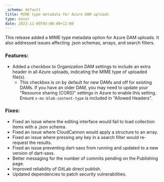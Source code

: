 ```yaml
---
_schema: default
title: MIME type metadata for Azure DAM uploads
type: minor
date: 2023-11-09T05:00:00+12:00
---
```

This release added a MIME type metadata option for Azure DAM uploads. It also addressed issues affecting .json schemas, arrays, and search filters.

### Features:

* Added a checkbox to Organization DAM settings to include an extra header in all Azure uploads, indicating the MIME type of uploaded file(s).
  * This checkbox is on by default for new DAMs and off for existing DAMs. If you have an older DAM, you may need to update your "Resource sharing (CORS)" settings in Azure to enable this setting. Ensure `x-ms-blob-content-type` is included in "Allowed Headers".

### Fixes:

* Fixed an issue where the editing interface would fail to load collection items with a .json schema.
* Fixed an issue where CloudCannon would apply a structure to an array.
* Fixed an issue where pressing any key in a search filter would re-request the results.
* Fixed an issue preventing dart-sass from running and updated to a new version of dart-sass.
* Better messaging for the number of commits pending on the Publishing page.
* Improved reliability of GitLab direct publish.
* Updated dependencies to patch security vulnerabilities.